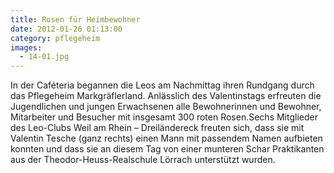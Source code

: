 ```yaml
---
title: Rosen für Heimbewohner
date: 2012-01-26 01:13:00
category: pflegeheim
images:
  - 14-01.jpg
---
```


In der Caféteria begannen die Leos am Nachmittag ihren Rundgang durch das Pflegeheim Markgräflerland. Anlässlich des Valentinstags erfreuten die Jugendlichen und jungen Erwachsenen alle Bewohnerinnen und Bewohner, Mitarbeiter und Besucher mit insgesamt 300 roten Rosen.Sechs Mitglieder des Leo-Clubs Weil am Rhein – Dreiländereck freuten sich, dass sie mit Valentin Tesche (ganz rechts) einen Mann mit passendem Namen aufbieten konnten und dass sie an diesem Tag von einer munteren Schar Praktikanten aus der Theodor-Heuss-Realschule Lörrach unterstützt wurden.
